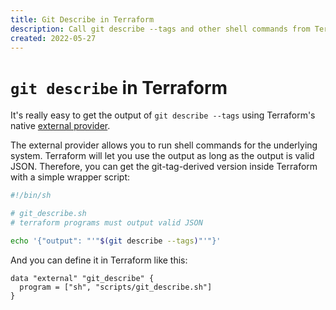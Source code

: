 ```yaml
---
title: Git Describe in Terraform
description: Call git describe --tags and other shell commands from Terraform
created: 2022-05-27
---
```


# `git describe` in Terraform

It's really easy to get the output of `git describe --tags` using Terraform's
native [external
provider](https://registry.terraform.io/providers/hashicorp/external/latest/docs).

The external provider allows you to run shell commands for the underlying
system. Terraform will let you use the output as long as the output is valid
JSON. Therefore, you can get the git-tag-derived version inside Terraform with
a simple wrapper script:

```bash
#!/bin/sh

# git_describe.sh
# terraform programs must output valid JSON

echo '{"output": "'"$(git describe --tags)"'"}'
```

And you can define it in Terraform like this:

```hcl
data "external" "git_describe" {
  program = ["sh", "scripts/git_describe.sh"]
}
```
